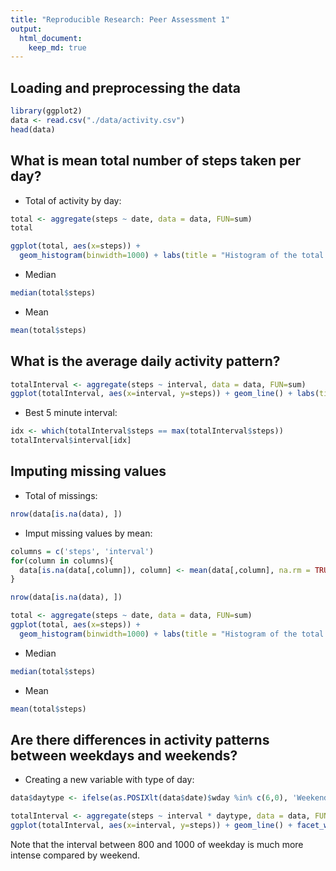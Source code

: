 ```yaml
---
title: "Reproducible Research: Peer Assessment 1"
output: 
  html_document:
    keep_md: true
---
```



## Loading and preprocessing the data

```r
library(ggplot2)
data <- read.csv("./data/activity.csv")
head(data)
```

## What is mean total number of steps taken per day?

* Total of activity by day:

```r
total <- aggregate(steps ~ date, data = data, FUN=sum)
total
```

```r

ggplot(total, aes(x=steps)) + 
  geom_histogram(binwidth=1000) + labs(title = "Histogram of the total number of steps taken each day", x="Steps", y="Frequency")

```


* Median
```r
median(total$steps)
```

* Mean
```r
mean(total$steps)
```

## What is the average daily activity pattern?

```r

totalInterval <- aggregate(steps ~ interval, data = data, FUN=sum)
ggplot(totalInterval, aes(x=interval, y=steps)) + geom_line() + labs(title = "Plot of the total steps taken interval of each date", x="Interval", y="Total steps")

```

* Best 5 minute interval:

```r
idx <- which(totalInterval$steps == max(totalInterval$steps))
totalInterval$interval[idx]
```

## Imputing missing values

* Total of missings:

```r
nrow(data[is.na(data), ])
```

* Imput missing values by mean:

```r

columns = c('steps', 'interval')
for(column in columns){
  data[is.na(data[,column]), column] <- mean(data[,column], na.rm = TRUE)
}

nrow(data[is.na(data), ])

```

```r
total <- aggregate(steps ~ date, data = data, FUN=sum)
ggplot(total, aes(x=steps)) + 
  geom_histogram(binwidth=1000) + labs(title = "Histogram of the total number of steps taken each day whithout NA", x="Steps", y="Frequency")
```

* Median
```r
median(total$steps)
```

* Mean
```r
mean(total$steps)
```

## Are there differences in activity patterns between weekdays and weekends?

* Creating a new variable with type of day: 
```r

data$daytype <- ifelse(as.POSIXlt(data$date)$wday %in% c(6,0), 'Weekend', 'Weekday')

```


```r
totalInterval <- aggregate(steps ~ interval * daytype, data = data, FUN=sum)
ggplot(totalInterval, aes(x=interval, y=steps)) + geom_line() + facet_wrap(~ daytype) + labs(title = "Plot of the total steps taken interval of each date, sep. by type of day", x="Interval", y="Total steps")

```

Note that the interval between 800 and 1000 of weekday is much more intense compared by weekend.